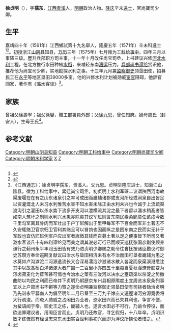 {{明清人物信息框
| 姓名 = 徐貞明
| 原名 =
| 圖片名稱= 
| 圖片大小 =
| 圖片說明 = 
| 最高職務 = 尚寶司少卿
| 國家 = 大明 
| 爵位 =
| 籍貫 = 江西廣信府貴溪縣
| 族裔 = 
| 字號 = 字孺東
| 諡號 =
| 出生日期 = 生年不詳
| 出生地點 = 
| 逝世日期 = 萬曆十八年（1590年）
| 逝世地點 =
| 墓葬 =
| 配偶 = 
| 親屬 = 父 [[徐九思_(嘉靖舉人)|徐九思]]
| 出身 =
* 嘉靖四十年辛酉科舉人
* 隆慶五年辛未科同進士出身
| 經歷 =
| 著作 =  
}}
'''徐贞明'''（{{bd|？||1590年|catIdx=X}}），字'''孺东'''，[[江西|江西]][[贵溪|贵溪]]人，[[明朝|明朝]]政治人物。[[隆庆_(明朝)|隆庆]]辛未[[进士|进士]]，官尚寶司少卿。

== 生平 ==
嘉靖四十年（1561年）江西鄉試第十九名舉人，隆慶五年（1571年）辛未科進士<ref>{{Cite book|title=《皇明贡举考》卷五|last=（明）[[张朝瑞|张朝瑞]]|first=|publisher=《续修四库全书》史部第828册|year=|isbn=|location=|pages=}}</ref><ref>{{Cite book|title=贡举志五种 上|last=鲁小俊，江俊伟著|first=|publisher=武汉：武汉大学出版社|year=2009|isbn=978-7-307-07043-1|location=|pages=}}</ref>。初授浙江[[山阴县|山阴县]]知县，[[万历|万历]]三年（1575年）七月拜为[[工科|工科]][[给事中|给事中]]，四年三月以事降三级。歷升兵部职方司主事，十一年十月改任尚宝司丞，上书建议兴修[[河北|河北]][[水利|水利]]工程，在北方推行水田种植[[水稻|水稻]]，来减轻东南[[漕运|漕运]]压力。[[兵部尚书|兵部尚书]][[谭纶|谭纶]]赏识他，推荐他为尚宝司少卿，实地勘探水利之事。十三年九月兼[[监察御史|监察御史]]领垦田使，招募民工在[[永平|永平]]等地区垦田39000多亩。他的兴修水利计划被勋戚[[宦官|宦官]]阻碍，他辞官回家，著作有《潞水客谈》<ref>《江西通志》：徐贞明字孺东，贵溪人。父九思。贞明举隆庆进士，知浙江山隂县，徴为工科给事中，累迁尚宝司丞，初贞明上水利军班二议谓陜西河南故渠废堰在在有之山东诸泉引之率可成田而畿辅诸郡或支河所经或涧泉自出皆足以资灌溉北人未习水利惟苦水害不知水害未除正由水利未兴也今诚于上流疏渠浚沟引之灌田以杀水势下流多开支河以泄横流其淀之最下者留以潴水稍髙者皆如南人筑圩之制则水利兴水患亦除矣其议军班则言东南民素柔脆莫任逺戍今数千里勾军离其骨肉而军壮出于户丁幇解出于里甲每军不下百金而军非土著志不久安辄赂卫官求归卫官利其赂且可以冒饷也因而纵之是困东南之民而实无补于军政也宜仿匠班例军户应出军者嵗徴其钱而召募土著以足之便事皆下所司又著潞水客谈凡十有四利谭纶见而美之谓其说必可行已而顺天巡抚张国彦副使顾养谦行之蓟州永平丰润玉田皆有效乃进贞明少卿赐之勅令往㑹抚按诸臣勘议时御史苏瓒方奉命巡闗复献议曰治水与垦田相济未有水不治而田可垦者畿辅为患之水莫如卢沟滹沱二河源逺流长又合深易濡泡沙滋诸水散入各淀而泉渠溪港悉注其中以故髙桥白洋诸淀大者广围一二百里小亦四五十里每当夏秋淫潦膏腴变为泻卤菽麦化为萑苇甚可惜也今治水之䇿有三浚河以决水之壅疏渠以杀淀之势撤曲防以均民之利而已帝并下贞明乃躬歴京东州县相原隰度土宜周览水泉条列事宜以上户部尚书毕锵等力赞之遂命贞明兼监察御史领垦田使有司挠者劾治贞明乃先诣永平募南人为倡至明年二月已垦至三万九千馀亩又遍歴诸河穷源竟委将大行疏浚。而奄人勋戚之占闲田为业者，恐水田兴而已失其利也，争言不便，为蜚语闻于帝。御史王之栋，畿辅人也，遂言水田必不可行，乃谕令停役，而欲追罪建议者，用阁臣言而止。贞明乃还故官，寻乞假归，十八年卒。贞明识敏才练慨然有经世志京东水田实百世利事初兴而即为浮议所挠论者惜之。</ref>。

==家族==
曾祖父徐壽寧；祖父徐鑾，贈工部署員外郎；父[[徐九思_(嘉靖舉人)|徐九思]]，曾任知府。嫡母周氏（封安人），生母王氏<ref>{{Cite book|title=天一阁藏明代科举录选刊 登科录 点校本|last=龚延明主编|first=|publisher=宁波出版社|year=2016|isbn=978-7-5526-2320-8|location=宁波|pages=|quote=《天一閣藏明代科舉錄選刊.登科錄》之《隆慶五年辛未科登科錄》}}</ref>。

==参考文献==
{{reflist}}

{{start box}}
{{s-off}}
{{s-before|[[張桐_(隆慶進士)|张桐]]<br>}}
{{s-title|明朝山阴县知县|1571年-1575年}}
{{s-after|[[张明藩|张明藩]]<br>}}
{{end box}}

{{隆慶五年辛未科殿試金榜}}
{{DEFAULTSORT:Xu徐}}
[[Category:明朝山阴县知县|Category:明朝山阴县知县]]
[[Category:明朝工科给事中|Category:明朝工科给事中]]
[[Category:明朝尚寶司少卿|Category:明朝尚寶司少卿]]
[[Category:明朝水利学家|Category:明朝水利学家]]
[[Category:贵溪人|X]]
[[Category:徐姓|Z]]